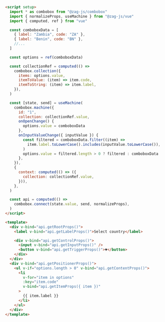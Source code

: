 ```html
<script setup>
  import * as combobox from "@zag-js/combobox"
  import { normalizeProps, useMachine } from "@zag-js/vue"
  import { computed, ref } from "vue"

  const comboboxData = [
    { label: "Zambia", code: "ZA" },
    { label: "Benin", code: "BN" },
    //...
  ]

  const options = ref(comboboxData)

  const collectionRef = computed(() =>
    combobox.collection({
      items: options.value,
      itemToValue: (item) => item.code,
      itemToString: (item) => item.label,
    }),
  )

  const [state, send] = useMachine(
    combobox.machine({
      id: "1",
      collection: collectionRef.value,
      onOpenChange() {
        options.value = comboboxData
      },
      onInputValueChange({ inputValue }) {
        const filtered = comboboxData.filter((item) =>
          item.label.toLowerCase().includes(inputValue.toLowerCase()),
        )
        options.value = filtered.length > 0 ? filtered : comboboxData
      },
    }),
    {
      context: computed(() => ({
        collection: collectionRef.value,
      })),
    },
  )

  const api = computed(() =>
    combobox.connect(state.value, send, normalizeProps),
  )
</script>

<template>
  <div v-bind="api.getRootProps()">
    <label v-bind="api.getLabelProps()">Select country</label>

    <div v-bind="api.getControlProps()">
      <input v-bind="api.getInputProps()" />
      <button v-bind="api.getTriggerProps()">▼</button>
    </div>
  </div>
  <div v-bind="api.getPositionerProps()">
    <ul v-if="options.length > 0" v-bind="api.getContentProps()">
      <li
        v-for="item in options"
        :key="item.code"
        v-bind="api.getItemProps({ item })"
      >
        {{ item.label }}
      </li>
    </ul>
  </div>
</template>
```
